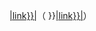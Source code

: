 {{formatnum: {{{orgvalue}}} }}[[{{convert/unitname|{{{orgunit}}}|link}}|{{convert/unitname|{{{orgunit}}}|full}}]]（{{formatnum: {{#expr: {{{convalue}}} round {{{roundto}}} }} }}[[{{convert/unitname|{{{conunit}}}|link}}|{{convert/unitname|{{{conunit}}}|full}}]]）